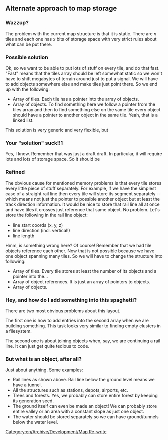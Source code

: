 {{en/Wiki/Suggestions}}

==Alternate approach to map storage==

===Wazzup?===
The problem with the current map structure is that it is static. There are ''n'' tiles and each one has ''x'' bits of storage space with very strict rules about what can be put there.

===Possible solution===
Ok, so we want to be able to put lots of stuff on every tile, and do that fast. "Fast" means that the tiles array should be left somewhat static so we won't have to shift megabytes of terrain around just to put a signal. We will have to add objects somewhere else and make tiles just point there. So we end up with the following:

*Array of tiles. Each tile has a pointer into the array of objects.
*Array of objects. To find something here we follow a pointer from the tiles array and then to find something else on the same tile every object should have a pointer to another object in the same tile. Yeah, that is a linked list.

This solution is very generic and very flexible, but

===Your "solution" suck!!1===
Yes, I know. Remember that was just a draft draft. In particular, it will require lots and lots of storage space. So it should be

===Refined===
The obvious cause for mentioned memory problems is that every tile stores every little piece of stuff separately. For example, if we have the simplest case of a straight rail line then every tile will store its segment separately -- which means not just the pointer to possible another object but at least the track direction information. It would be nice to store that rail line all at once and have tiles it crosses just reference that same object. No problem. Let's store the following in the rail line object:
*line start coords (x, y, z)
*line direction (incl. vertical!)
*line length

Hmm, is something wrong here? Of course! Remember that we had tile objects reference each other. Now that is not possible because we have one object spanning many tiles. So we will have to change the structure into following:
*Array of tiles. Every tile stores at least the number of its objects and a pointer into the...
*Array of object references. It is just an array of pointers to objects.
*Array of objects.

===Hey, and how do I add something into this spaghetti?===
There are two most obvious problems about this layout.

The first one is how to add entries into the second array when we are building something. This task looks very similar to finding empty clusters in a filesystem.

The second one is about joining objects when, say, we are continuing a rail line. It can just get quite tedious to code.

===But what is an object, after all?===
Just about anything. Some examples:
*Rail lines as shown above. Rail line below the ground level means we have a tunnel.
*All the structures such as stations, depots, airports, etc.
*Trees and forests. Yes, we probably can store entire forest by keeping its generation seed.
*The ground itself can even be made an object! We can probably store entire valley or an area with a constant slope as just one object.
*The water should be stored separately so we can have ground/tunnels below the water level.


[[Category:en/Archive/Development/Map Re-write]]
